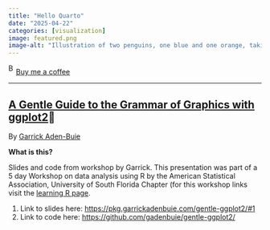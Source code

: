 ```yaml
---
title: "Hello Quarto"
date: "2025-04-22"
categories: [visualization]
image: featured.png
image-alt: "Illustration of two penguins, one blue and one orange, taking a selfie with a selfie stick. The moon in the background looks like the Quarto logo."
---
```



<link href="https://fonts.googleapis.com/css?family=Cookie" rel="stylesheet"><a class="bmc-button" target="_blank" href="https://www.buymeacoffee.com/JoscelinRocha">![Buy me a coffee](https://cdn.buymeacoffee.com/buttons/bmc-new-btn-logo.svg){alt="Buy me a coffee" width="15" height="21"}Buy me a coffee</a>

------------------------------------------------------------------------


## [A Gentle Guide to the Grammar of Graphics with ggplot2](https://www.garrickadenbuie.com/talk/gentle-ggplot2-usf-asu/)💯

By [Garrick Aden-Buie](https://www.garrickadenbuie.com/talk/gentle-ggplot2-usf-asu/)

**What is this?**

Slides and code from workshop by Garrick.
This presentation was part of a 5 day Workshop on data analysis using R by the American Statistical Association, University of South Florida Chapter (for this workshop links visit the [learning R page](https://github.com/Joscelinrocha/Learning-R-Resources/wiki/a.-Learning-R).

1.  Link to slides here: <https://pkg.garrickadenbuie.com/gentle-ggplot2/#1>
2.  Link to code here: <https://github.com/gadenbuie/gentle-ggplot2/>